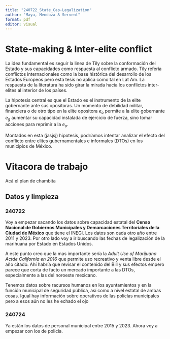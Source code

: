 ```yaml
---
title: "240722_State_Cap-Legalization"
author: "Maya, Mendoza & Servent"
format: pdf
editor: visual
---
```


# State-making & Inter-elite conflict

La idea fundamental es seguir la linea de Tily sobre la conformación del Estado y sus capacidades como respuesta al conflicto armado. Tily refería conflictos internacionales como la base histórica del desarrollo de los Estados Europeos pero esta tesis no aplica como tal en Lat Am. La respuesta de la literatura ha sido girar la mirada hacia los conflictos inter-elites al interior de los países.

La hipotesis central es que el Estado es el instrumento de la elite gobernante ante sus opositoras. Un momento de debilidad militar, financiera o de otro tipo en la elite opositora $e_o$ permite a la elite gobernante $e_g$ aumentar su capacidad instalada de ejercicio de fuerza, sino tomar acciones para reprimir a la $e_o$.

Montados en esta (jasjsj) hipotesis, podríamos intentar analizar el efecto del conflicto entre elites gubernamentales e informales (DTOs) en los municipios de México.

# Vitacora de trabajo

Acá el plan de chambita

## Datos y limpieza
### 240722
Voy a empezar sacando los datos sobre capacidad estatal del **Censo Nacional de Gobiernos Municipales y Demarcaciones Territoriales de la Ciudad de México** que tiene el INEGI. Los datos son cada otro año entre 2011 y 2023. Por otro lado voy a ir buscando las fechas de legalización de la marihuana por Estado en Estados Unidos.

A este punto creo que la mas importante sería la _Adult Use of Marijuana Actde California en 2016_ que permite uso recreativo y venta libre desde el año citado. Ahí habría que revisar el contenido del Bill y sus efectos empero parece que corta de facto un mercado importante a las DTOs, especialmente a las del noroeste mexicano.

Tenemos datos sobre racursos humanos en los ayuntamientos y en la función municipal de seguridad pública, así como a nivel estatal de ambas cosas. Igual hay información sobre operativos de las policías municipales pero a esos aún no les he echado el ojo

### 240724
Ya están los datos de personal municipal entre 2015 y 2023. Ahora voy a empezar con los de policía. 
